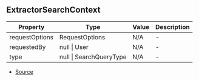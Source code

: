 ## ExtractorSearchContext


| Property | Type | Value | Description |
| ----------- | ----------- | ----------- | ----------- |
| requestOptions | RequestOptions | N/A | - |
| requestedBy | null \| User | N/A | - |
| type | null \| SearchQueryType | N/A | - |


- [Source](https://github.com/Androz2091/discord-player/blob/caddfb3/packages/discord-player/src/extractors/BaseExtractor.ts#L114)